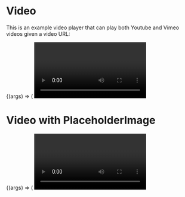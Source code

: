 
<Meta title="Molecules/Video" component={Video} />

# Video

<StoryStatus status="stable" />

This is an example video player that can play both Youtube and Vimeo videos
given a video URL:

<Canvas>
  <Story name="Video">
    {(args) => (
      <Video
        videoUrl="https://vimeo.com/145702525"
        videoTitle="Super Science Friends"
        onReady={(player) => {
          player.wrapper.querySelector('iframe').tabIndex = 0;
        }}
      />
    )}
  </Story>
</Canvas>

<Props of={Video} />

# Video with PlaceholderImage

<Canvas>
  <Story name="Video with PlaceholderImage">
    {(args) => (
      <Video
        videoUrl="https://www.youtube.com/watch?v=Yl8yy5tpVIM"
        videoTitle="Workout with Rick Sanchez"
        placeholderImage="https://placekitten.com/400/300"
        autoplay={true}
      />
    )}
  </Story>
</Canvas>
